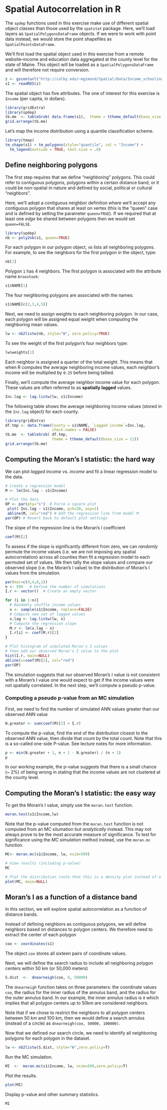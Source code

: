 # Spatial Autocorrelation in R {-}

The `spdep` functions used in this exercise make use of different spatial object classes than those used by the `spatstat` package. Here, we'll load layers as `SpatialPolygonsDataFrame` objects. If we were to work with point data instead, we would store the point shapefiles as `SpatialPointsDataFrame`. 

We'll first load the spatial object used in this exercise from a remote website--income and education data aggregated at the county level for the state of Maine. This object will be loaded as a `SpatialPolygonsDataFrame` and will therefore not require conversion.

```r
z <- gzcon(url("http://colby.edu/~mgimond/Spatial/Data/Income_schooling.rds"))
s1 <- readRDS(z)
```

The spatial object has five attributes. The one of interest for this exercise is `Income` (per capita, in dollars).

```r
library(gridExtra)
library(spdep)
tb.me  <- tableGrob( data.frame(s1),  theme = ttheme_default(base_size = 11))
grid.arrange(tb.me)
```


Let's map the income distribution using a quantile classification scheme.

```r
library(tmap)
tm_shape(s1) + tm_polygons(style="quantile", col = "Income") +
  tm_legend(outside = TRUE, text.size = .8) 
```

## Define neighboring polygons {-}

The first step requires that we define "neighboring" polygons. This could refer to contiguous polygons, polygons within a certain distance band, or it could be non-spatial in nature and defined by social, political or cultural "neighbors".

Here, we'll adopt a contiguous neighbor definition where we'll accept any contiguous polygon that shares at least on vertex (this is the "queen" case and is defined by setting the parameter `queen=TRUE`). If we required that at least one *edge* be shared between polygons then we would set `queen=FALSE`.

```r
library(spdep)
nb <- poly2nb(s1, queen=TRUE)
```

For each polygon in our polygon object, `nb` lists all neighboring polygons. For example, to see the neighbors for the first polygon in the object, type:

```r
nb[1]
```

Polygon `1` has 4 neighbors. The first polygon is associated with the attribute name `Aroostook`:

```r
s1$NAME[1]
```

The four neighboring polygons are associated with the names:

```r
s1$NAME[c(2,3,4,5)]
```
Next, we need to assign weights to each neighboring polygon. In our case, each polygon will be assigned equal weight when computing the neighboring mean values.

```r
lw <- nb2listw(nb, style="W", zero.policy=TRUE)
```

To see the weight of the first polygon's four neighbors type:
```r
lw$weights[1]
```

Each neighbor is assigned a quarter of the total weight. This means that when R computes the average neighboring income values, each neighbor's income will be multiplied by `0.25` before being tallied.

Finally, we'll compute the average neighbor income value for each polygon. These values are often referred to as **spatially lagged** values.

```r
Inc.lag <- lag.listw(lw, s1$Income)
```

The following table shows the average neighboring income values (stored in the `Inc.lag` object) for each county.

```r
library(gridExtra)
df.tmp <- data.frame(County = s1$NAME, `Lagged income`=Inc.lag,
                     check.names = FALSE)
tb.me  <- tableGrob( df.tmp,  
                     theme = ttheme_default(base_size = 11))
grid.arrange(tb.me)
```

## Computing the Moran's I statistic: the hard way {-}

We can plot *lagged income* vs. *income* and fit a linear regression model to the data.

```r
# Create a regression model
M <- lm(Inc.lag ~ s1$Income)

# Plot the data
OP <- par(pty="s")  # Force a square plot
 plot( Inc.lag ~ s1$Income, pch=20, asp=1)
 abline(M, col="red") # Add the regression line from model M
par(OP) # Revert back to default plot settings
```

The slope of the regression line is the Moran's I coefficient

```r
coef(M)[2]
```

To assess if the slope is significantly different from zero, we can *randomly* permute the income values (i.e. we are not imposing any spatial autocorrelation) across all counties then fit a regression model to each permuted set of values.  We then tally the slope values and compare our observed slope (i.e. the Moran's I value) to the distribution of Moran's I values from the simulation.

```r
par(mar=c(4,4,0,1))
n <- 599   # Define the number of simulations
I.r <- vector()  # Create an empty vector

for (i in 1:n){
  # Randomly shuffle income values
  x <- sample(s1$Income, replace=FALSE)
  # Compute new set of lagged values
  x.lag <- lag.listw(lw, x)
  # Compute the regression slope
  M.r <- lm(x.lag ~ x)
  I.r[i] <- coef(M.r)[2]
}

# Plot histogram of simulated Moran's I values
# then add our observed Moran's I value to the plot
hist(I.r, main=NULL)
abline(v=coef(M)[2], col="red")
par(OP)
```

The simulation suggests that our observed Moran's I value is not consistent with a Moran's I value one would expect to get if the income values were not spatially correlated. In the next step, we'll compute a pseudo p-value.

### Computing a pseudo p-value from an MC simulation {-}

First, we need to find the number of simulated ANN values greater than our observed ANN value

```r
N.greater <- sum(coef(M)[2] > I.r)
```

To compute the p-value, find the end of the distribution closest to the observed ANN value, then divide that count by the total count. Note that this is a so-called one-side P-value. See lecture notes for more information.

```r
p <- min(N.greater + 1, n + 1 - N.greater) / (n + 1)
p
```

In our working example, the p-value suggests that there is a small chance (~ 2%) of being wrong in stating that the income values are not clustered at the county level.

## Computing the Moran's I statistic: the easy way {-}

To get the Moran's I value, simply use the `moran.test` function.

```r
moran.test(s1$Income,lw)
```

Note that the p-value computed from the `moran.test` function is not computed from an MC silumation but *analytically* instead. This may not always prove to be the most accurate measure of significance. To test for significance using the *MC simulation* method instead, use the `moran.mc` function.

```r
MC<- moran.mc(s1$Income, lw, nsim=599)

# View results (including p-value)
MC

# Plot the distribution (note that this is a density plot instead of a histogram)
plot(MC, main=NULL)
```

## Moran's I as a function of a distance band {-}

In this section, we will explore spatial autocorrelation as a function of distance bands. 

Instead of defining neighbors as contiguous polygons, we will define neighbors based on distances to polygon centers. We therefore need to extract the center of each polygon

```r
coo <- coordinates(s1)
```

The object `coo` stores all sixteen pairs of coordinate values. 

Next, we will define the search radius to include all neighboring polygon centers within 50 km (or 50,000 meters)


```r
S.dist  <-  dnearneigh(coo, 0, 50000)  
```

The `dnearneigh` function takes on three parameters: the coordinate values `coo`, the radius for the inner radius of the annulus band, and the radius for the outer  annulus band. In our example, the inner annulus radius is `0` which implies that all polygon centers up to  50km are considered neighbors. 

Note that if we chose to restrict the neighbors to all polygon centers between 50 km and 100 km, then we would define a search annulus (instead of a circle) as `dnearneigh(coo, 50000, 100000)`.

Now that we defined our search circle, we need to identify all neighboring polygons for each polygon in the dataset.

```r
lw <- nb2listw(S.dist, style="W",zero.policy=T) 
```

Run the MC simulation.

```r
MI  <-  moran.mc(s1$Income, lw, nsim=599,zero.policy=T) 
```

Plot the results.

```r
plot(MI) 
```

Display p-value and other summary statistics.

```r
MI
```

